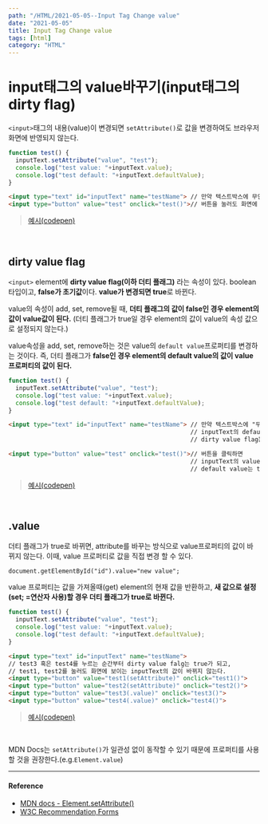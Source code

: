 ---
path: "/HTML/2021-05-05--Input Tag Change value"
date: "2021-05-05"
title: Input Tag Change value
tags: [html]
category: "HTML"
---

# input태그의 value바꾸기(input태그의 dirty flag)

`<input>`태그의 내용(value)이 변경되면 `setAttribute()`로 값을 변경하여도 브라우저 화면에 반영되지 않는다.

```js
function test() {
  inputText.setAttribute("value", "test");
  console.log("test value: "+inputText.value);
  console.log("test default: "+inputText.defaultValue);
}
```

```html
<input type="text" id="inputText" name="testName"> // 만약 텍스트박스에 무언가 입력한다면
<input type="button" value="test" onclick="test()">// 버튼을 눌러도 화면에 변화가 없다.
```
> [예시(codepen)](https://codepen.io/dae-hwa/pen/gJMwQq)

<br/>

## dirty value flag

`<input>` element에 **dirty value flag(이하 더티 플래그)** 라는 속성이 있다. boolean 타입이고, **false가 초기값**이다. **value가 변경되면 true**로 바뀐다.

value의 속성이 add, set, remove될 때, **더티 플래그의 값이 false인 경우 element의 값이 value값이 된다.** (더티 플래그가 true일 경우 element의 값이 value의 속성 값으로 설정되지 않는다.)

value속성을 add, set, remove하는 것은 value의 `default value`프로퍼티를 변경하는 것이다. 즉, 더티 플래그가 **false인 경우 element의 default value의 값이 value 프로퍼티의 값이 된다.**

```js
function test() {
  inputText.setAttribute("value", "test");
  console.log("test value: "+inputText.value);
  console.log("test default: "+inputText.defaultValue);
}
```

```html
<input type="text" id="inputText" name="testName"> // 만약 텍스트박스에 "무언가"를 입력한다면
                                                   // inputText의 defaultValue와 value프로퍼티의 값은 "무언가",
                                                   // dirty value flag는 true로 변하게 된다.

<input type="button" value="test" onclick="test()">// 버튼을 클릭하면
                                                   // inputText의 value 프로퍼티의 값은 여전히 "무언가"이지만,
                                                   // default value는 test로 바뀐다.
```
> [예시(codepen)](https://codepen.io/dae-hwa/pen/RmRzzV)

<br/>

## .value

더티 플래그가 true로 바뀌면, attribute를 바꾸는 방식으로 value프로퍼티의 값이 바뀌지 않는다. 이때, value 프로퍼티로 값을 직접 변경 할 수 있다.

```
document.getElementById("id").value="new value";
```

value 프로퍼티는 값을 가져올때(get) element의 현재 값을 반환하고, **새 값으로 설정(set; =연산자 사용)할 경우 더티 플래그가 true로 바뀐다.**

```js
function test() {
  inputText.setAttribute("value", "test");
  console.log("test value: "+inputText.value);
  console.log("test default: "+inputText.defaultValue);
}
```

```html
<input type="text" id="inputText" name="testName">
// test3 혹은 test4를 누르는 순간부터 dirty value falg는 true가 되고,
// test1, test2를 눌러도 화면에 보이는 inputText의 값이 바뀌지 않는다.
<input type="button" value="test1(setAttribute)" onclick="test1()">
<input type="button" value="test2(setAttribute)" onclick="test2()">
<input type="button" value="test3(.value)" onclick="test3()">
<input type="button" value="test4(.value)" onclick="test4()">
```
> [예시(codepen)](https://codepen.io/dae-hwa/pen/WBxxKK)

<br/>

MDN Docs는 `setAttribute()`가 일관성 없이 동작할 수 있기 때문에 프로퍼티를 사용할 것을 권장한다.(e.g.`Element.value`)

---

#### Reference

- [MDN docs - Element.setAttribute()](https://developer.mozilla.org/en-US/docs/Web/API/Element/setAttribute#Notes)
- [W3C Recommendation,Forms](https://www.w3.org/TR/html5/sec-forms.html#input-dirty-value-flag)

